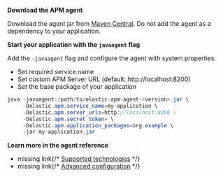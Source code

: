 
**Download the APM agent**

Download the agent jar from [Maven Central](http://search.maven.org/#search%7Cga%7C1%7Ca%3Aelastic-apm-agent).
Do not add the agent as a dependency to your application.

**Start your application with the `javaagent` flag**

Add the `-javaagent` flag and configure the agent with system properties.

* Set required service name
* Set custom APM Server URL (default: http://localhost:8200)
* Set the base package of your application

```java
java -javaagent:/path/to/elastic-apm-agent-<version>.jar \
     -Delastic.apm.service_name=my-application \
     -Delastic.apm.server_urls=http://localhost:8200 \
     -Delastic.apm.secret_token= \
     -Delastic.apm.application_packages=org.example \
     -jar my-application.jar
```

**Learn more in the agent reference**

* <DocBadge><DocIcon size="s" type="unlink" title="missing link"/> missing link</DocBadge>{/* [Supported technologies]({book['apm-java-ref-v']}/supported-technologies-details.html) */}
* <DocBadge><DocIcon size="s" type="unlink" title="missing link"/> missing link</DocBadge>{/* [Advanced configuration]({book['apm-java-ref-v']}/configuration.html) */}

